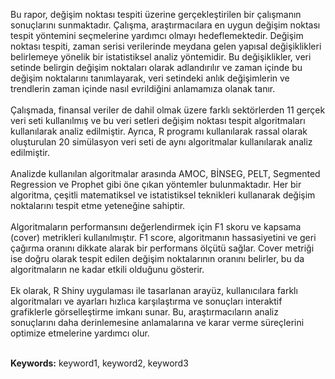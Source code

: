 Bu rapor, değişim noktası tespiti üzerine gerçekleştirilen bir çalışmanın sonuçlarını sunmaktadır. Çalışma, araştırmacılara en uygun değişim noktası tespit yöntemini seçmelerine yardımcı olmayı hedeflemektedir. Değişim noktası tespiti, zaman serisi verilerinde meydana gelen yapısal değişiklikleri belirlemeye yönelik bir istatistiksel analiz yöntemidir. Bu değişiklikler, veri setinde belirgin değişim noktaları olarak adlandırılır ve zaman içinde bu değişim noktalarını tanımlayarak, veri setindeki anlık değişimlerin ve trendlerin zaman içinde nasıl evrildiğini anlamamıza olanak tanır. \
\
Çalışmada, finansal veriler de dahil olmak üzere farklı sektörlerden 11 gerçek veri seti kullanılmış ve bu veri setleri değişim noktası tespit algoritmaları kullanılarak analiz edilmiştir. Ayrıca, R programı kullanılarak rassal olarak oluşturulan 20 simülasyon veri seti de aynı algoritmalar kullanılarak analiz edilmiştir.\
\
Analizde kullanılan algoritmalar arasında AMOC, BİNSEG, PELT, Segmented Regression ve Prophet gibi öne çıkan yöntemler bulunmaktadır. Her bir algoritma, çeşitli matematiksel ve istatistiksel teknikleri kullanarak değişim noktalarını tespit etme yeteneğine sahiptir.\
\
Algoritmaların performansını değerlendirmek için F1 skoru ve kapsama (cover) metrikleri kullanılmıştır. F1 score, algoritmanın hassasiyetini ve geri çağırma oranını dikkate alarak bir performans ölçütü sağlar. Cover metriği ise doğru olarak tespit edilen değişim noktalarının oranını belirler, bu da algoritmaların ne kadar etkili olduğunu gösterir.\
\
Ek olarak, R Shiny uygulaması ile tasarlanan arayüz, kullanıcılara farklı algoritmaları ve ayarları hızlıca karşılaştırma ve sonuçları interaktif grafiklerle görselleştirme imkanı sunar. Bu, araştırmacıların analiz sonuçlarını daha derinlemesine anlamalarına ve karar verme süreçlerini optimize etmelerine yardımcı olur.\
\

**Keywords:** keyword1, keyword2, keyword3
